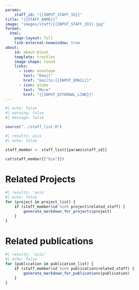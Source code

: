 ```yaml
---
params:
    staff_id: "{{INPUT_STAFF_ID}}"
title: "{{STAFF_NAME}}"
image: "images/staff/{{INPUT_STAFF_ID}}.jpg"
format:
  html:
    page-layout: full
    link-external-newwindow: true
about:
    id: about-block
    template: trestles
    image-shape: round
    links:
      - icon: envelope
        text: "Email"
        href: "mailto:{{INPUT_EMAIL}}"
      - icon: globe
        text: "More"
        href: "{{INPUT_EXTERNAL_LINK}}"
---
```

   
```r
#| echo: false
#| warning: false
#| message: false

source("../staff_list.R")
```
::: {#about-block}

```r
#| results: asis
#| echo: false

staff_member <- staff_list[[params$staff_id]]

cat(staff_member[["bio"]])
```

:::

# Related Projects

```r
#| results: 'asis'
#| echo: false
for (project in project_list) {
    if (staff_member$id %in% project$related_staff) {
        generate_markdown_for_projects(project)
    }
}
```

# Related publications

```r
#| results: 'asis'
#| echo: false
for (publication in publication_list) {
    if (staff_member$id %in% publication$related_staff) {
        generate_markdown_for_publications(publication)
    }
}
```
